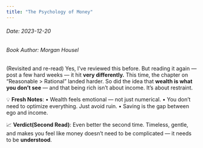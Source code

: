 ```yaml
---
title: "The Psychology of Money"
---
```


<h6>Date: 2023-12-20</h6>
<h6>Book Author: Morgan Housel</h6>


<div className={styles.preserve}>

(Revisited and re-read)
Yes, I’ve reviewed this before. But reading it again —post a few hard weeks — it hit **very differently.**
This time, the chapter on “Reasonable > Rational” landed harder.
So did the idea that **wealth is what you don’t see** — and that being rich isn’t about income. It’s about restraint.

💡 **Fresh Notes**:
•	Wealth feels emotional — not just numerical.
•	You don’t need to optimize everything. Just avoid ruin.
•	Saving is the gap between ego and income.

📈 **Verdict(Second Read)**:
Even better the second time.
Timeless, gentle, and makes you feel like money doesn’t need to be complicated — it needs to be **understood**.

</div>
